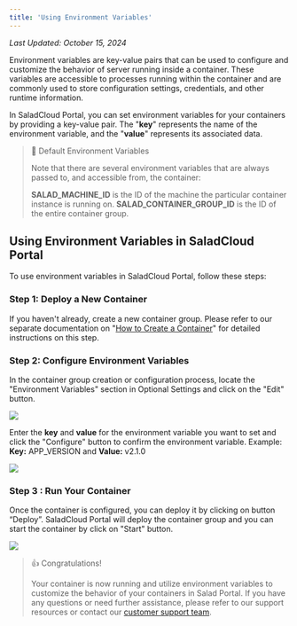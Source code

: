 ```yaml
---
title: 'Using Environment Variables'
---
```


*Last Updated: October 15, 2024*


Environment variables are key-value pairs that can be used to configure and customize the behavior of server running
inside a container. These variables are accessible to processes running within the container and are commonly used to
store configuration settings, credentials, and other runtime information.

In SaladCloud Portal, you can set environment variables for your containers by providing a key-value pair. The "**key**"
represents the name of the environment variable, and the "**value**" represents its associated data.

> 📘 Default Environment Variables
>
> Note that there are several environment variables that are always passed to, and accessible from, the container:
>
> **SALAD_MACHINE_ID** is the ID of the machine the particular container instance is running on.
> **SALAD_CONTAINER_GROUP_ID** is the ID of the entire container group.

## **Using Environment Variables in SaladCloud Portal**

To use environment variables in SaladCloud Portal, follow these steps:

### Step 1: **Deploy a New Container**

If you haven't already, create a new container group. Please refer to our separate documentation on
"[How to Create a Container](/products/sce/container-groups/container-groups)" for detailed instructions on this step.

### Step 2: Configure Environment Variables

In the container group creation or configuration process, locate the "Environment Variables" section in Optional
Settings and click on the "Edit" button.

<img src="/products/sce/container-groups/images/portal-edit-environment-variables.png" />

Enter the **key** and **value** for the environment variable you want to set and click the "Configure" button to confirm
the environment variable. Example: **Key:** APP_VERSION and **Value:** v2.1.0

<img src="/products/sce/container-groups/images/portal-environment-variables-key-value-edit-2.png" />

### Step 3 : Run Your Container

Once the container is configured, you can deploy it by clicking on button “Deploy”. SaladCloud Portal will deploy the
container group and you can start the container by click on "Start" button.

<img src="/products/sce/container-groups/images/portal-start-container-group.png" />

> 👍 Congratulations!
>
> Your container is now running and utilize environment variables to customize the behavior of your containers in Salad
> Portal. If you have any questions or need further assistance, please refer to our support resources or contact our
> [customer support team](mailto:cloud@salad.com).
